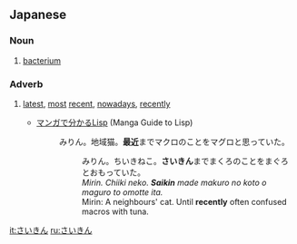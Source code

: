==Japanese==

===Noun===
{{ja-noun|h|rom=saikin}}
# {{ja-def|細菌}} [[bacterium]]

===Adverb===
{{ja-pos|h|adverb|rom=saikin}}
# {{ja-def|最近}} [[latest]], [[most]] [[recent]], [[nowadays]], [[recently]]
#* [http://lambda.bugyo.tk/cdr/mwl/index.html マンガで分かるLisp] (Manga Guide to Lisp)
#*: みりん。地域猫。'''最近'''までマクロのことをマグロと思っていた。
#*:: みりん。ちいきねこ。'''さいきん'''までまくろのことをまぐろとおもっていた。
#*:: ''Mirin. Chiiki neko. '''Saikin''' made makuro no koto o maguro to omotte ita.''
#*:: Mirin: A neighbours' cat. Until '''recently''' often confused macros with tuna.

[[it:さいきん]]
[[ru:さいきん]]